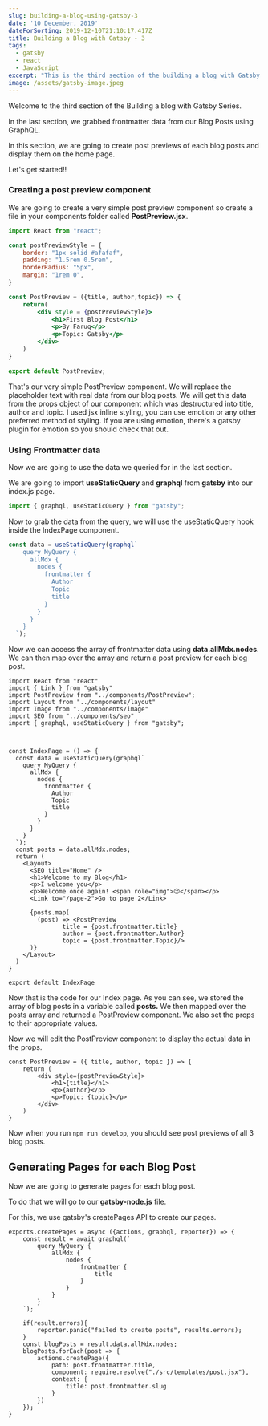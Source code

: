 ```yaml
---
slug: building-a-blog-using-gatsby-3
date: '10 December, 2019'
dateForSorting: 2019-12-10T21:10:17.417Z
title: Building a Blog with Gatsby - 3
tags:
  - gatsby
  - react
  - JavaScript
excerpt: "This is the third section of the building a blog with Gatsby series. Let's go\U0001F525\U0001F680."
image: /assets/gatsby-image.jpeg
---
```

Welcome to the third section of the Building a blog with Gatsby Series.

In the last section, we grabbed frontmatter data from our Blog Posts using GraphQL.

In this section, we are going to create post previews of each blog posts and display them on the home page.

Let's get started!!

### Creating a post preview component

We are going to create a very simple post preview component so create a file in your components folder called **PostPreview.jsx**.

```jsx
import React from "react";

const postPreviewStyle = {
    border: "1px solid #afafaf",
    padding: "1.5rem 0.5rem",
    borderRadius: "5px",
    margin: "1rem 0",
}

const PostPreview = ({title, author,topic}) => {
    return(
        <div style = {postPreviewStyle}>
            <h1>First Blog Post</h1>
            <p>By Faruq</p>
            <p>Topic: Gatsby</p>
        </div>
    )
}

export default PostPreview;
```

That's our very simple PostPreview component. We will replace the placeholder text with real data from our blog posts. We will get this data from the props object of our component which was destructured into title, author and topic. I used jsx inline styling, you can use emotion or any other preferred method of styling. If you are using emotion, there's a gatsby plugin for emotion so you should check that out.

### Using Frontmatter data

 Now we are going to use the data we queried for in the last section.

We are going to import **useStaticQuery** and **graphql** from **gatsby** into our index.js page.

```jsx
import { graphql, useStaticQuery } from "gatsby";
```

Now to grab the data from the query, we will use the useStaticQuery hook inside the IndexPage component.

```jsx
const data = useStaticQuery(graphql`
    query MyQuery {
      allMdx {
        nodes {
          frontmatter {
            Author
            Topic
            title
          }
        }
      }
    }
  `);
```

Now we can access the array of frontmatter data using **data.allMdx.nodes**. We can then map over the array and return a post preview for each blog post.

```
import React from "react"
import { Link } from "gatsby"
import PostPreview from "../components/PostPreview";
import Layout from "../components/layout"
import Image from "../components/image"
import SEO from "../components/seo"
import { graphql, useStaticQuery } from "gatsby";



const IndexPage = () => {
  const data = useStaticQuery(graphql`
    query MyQuery {
      allMdx {
        nodes {
          frontmatter {
            Author
            Topic
            title
          }
        }
      }
    }
  `);
  const posts = data.allMdx.nodes;
  return (
    <Layout>
      <SEO title="Home" />
      <h1>Welcome to my Blog</h1>
      <p>I welcome you</p>
      <p>Welcome once again! <span role="img">😉</span></p>
      <Link to="/page-2">Go to page 2</Link>
      
      {posts.map(
        (post) => <PostPreview
               title = {post.frontmatter.title}
               author = {post.frontmatter.Author}
               topic = {post.frontmatter.Topic}/>
      )}
    </Layout>
  )
}

export default IndexPage
```

Now that is the code for our Index page. As you can see, we stored the array of blog posts in a variable called **posts.** We then mapped over the posts array and returned a PostPreview component. We also set the props to their appropriate values.

Now we will edit the PostPreview component to display the actual data in the props.

```
const PostPreview = ({ title, author, topic }) => {
    return (
        <div style={postPreviewStyle}>
            <h1>{title}</h1>
            <p>{author}</p>
            <p>Topic: {topic}</p>
        </div>
    )
}
```

Now when you run `npm run develop`, you should see post previews of all 3 blog posts.

## Generating Pages for each Blog Post

Now we are going to generate pages for each blog post.

To do that we will go to our **gatsby-node.js** file.

For this, we use gatsby's createPages API to create our pages.

```
exports.createPages = async ({actions, graphql, reporter}) => {
    const result = await graphql(`
        query MyQuery {
            allMdx {
                nodes {
                    frontmatter {
                        title
                    }
                }
            }
        }
    `);

    if(result.errors){
        reporter.panic("failed to create posts", results.errors);
    }
    const blogPosts = result.data.allMdx.nodes;
    blogPosts.forEach(post => {
        actions.createPage({
            path: post.frontmatter.title,
            component: require.resolve("./src/templates/post.jsx"),
            context: {
                title: post.frontmatter.slug
            }
        })
    });
}
```
